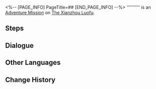 <%-- [PAGE_INFO]
PageTitle=##
[END_PAGE_INFO] --%>
{{Stub|Dialogue.}}
{{Mission Infobox
|id            = 4040254
|title         = 
|image         = <!--Mission .png-->
|type          = Adventure
|event_name    = 
|chapter       = 
|requirements  = 
* {{cx}}<!--Hidden Exploration Objective ID 4040251--> completed
* {{cx}}<!--Hidden Exploration Objective ID 4040252--> completed
* {{cx}}<!--Hidden Exploration Objective ID 4040253--> completed
|summary       = <!--official mission summary from Fate's Atlas-->
|characters    = Trailblazer; Yuluo
|startLocation = [[The Xianzhou Luofu]] - [[Alchemy Commission]]
|world         = The Xianzhou Luofu
|area          = Alchemy Commission
|prev          = 
|next          = 
|exp           = 
|credits       = 
|stellarJade   = 
|other         = {{Card List|Strale*20; Praise of High Morals*1}}
}}
'''''''''' is an [[Adventure Mission]] on [[The Xianzhou Luofu]].

==Steps==


<!--
==Gameplay Notes==

--><!--
==Trial Character==

-->
==Dialogue==
{{Stub Dialogue}}
{{Dialogue Start}}
:{{tx}}
{{Dialogue End}}

==Other Languages==
{{Other Languages
|en   = 
|zhs  = 
|zht  = 
|ja   = 
|ko   = 
|es   = 
|fr   = 
|ru   = 
|th   = 
|vi   = 
|de   = 
|id   = 
|pt   = 
}}

==Change History==
{{Change History|1.3}}
